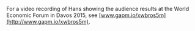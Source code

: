 
For a video recording of Hans showing the audience results at the World Economic Forum in Davos 2015, see [www.gapm.io/xwbros5m](http://www.gapm.io/xwbros5m).